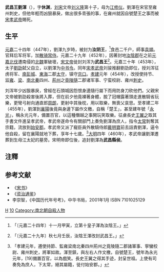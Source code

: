 '''武昌王劉渾'''（{{bd|439年||455年|8月29日|catIdx=L}}），字'''休渊'''，[[刘宋|刘宋]]文帝[[宋文帝|刘义隆]]第十子，母为[[江修仪|江修仪]]。劉渾在宋官至雍州刺史，但他年輕而凶狠暴戾，做出很多乖張的事，在雍州就因自號楚王之事而被[[宋孝武帝|宋孝武帝]]賜死。

== 生平 ==
[[元嘉_(劉宋)|元嘉]]二十四年（447年），劉渾九岁時，被封为'''汝阴王'''，<ref>{{cite wikisource|title=宋書本紀第五文帝|last=沈約|wslink=zh:宋書/卷5}}「〔元嘉二十四年〕十一月甲寅，立第十皇子渾為汝陰王。」</ref>食邑二千户，師事[[袁顗|袁顗]]。官拜后军将军，加[[散骑常侍|散骑常侍]]。元嘉二十九年（452年），因著封地[[汝陰郡_(僑郡)|汝陰郡]]在之前[[元嘉北伐|元嘉北伐]]遭南侵的[[北魏|北魏]]軍破壞，[[宋文帝|宋文帝]]徙封刘浑为'''武昌王'''<ref>{{cite wikisource|title=宋書本紀第五文帝|last=沈約|wslink=zh:宋書/卷5}}「〔元嘉二十九年〕秋七月壬辰，汝陰王渾改封武昌王。」</ref>。元嘉三十年（453年），太子[[刘劭_(刘宋)|劉劭]]弑父自立，以劉渾为[[中书令|中书令]]。同年[[宋孝武帝|宋孝武帝]]刘骏推翻劉劭即位，授刘浑征虏将军、[[南彭城郡|南彭城]]、[[南東海郡|東海]]二郡[[太守|太守]]，镇守[[京口|京口]]。[[孝建|孝建]]元年（454年），改授使持节、监[[雍州_(东晋)|雍]]、[[梁州_(古代)|梁]]、[[南秦州|南]][[北秦州|北秦]]四州、[[荆州_(古代)|荊州]]之[[竟陵郡|竟陵]][[隋郡|隨]]二郡诸军事、宁蛮校尉、雍州[[刺史|刺史]]。

刘浑年少凶狠暴戾，曾經在石頭城因怨恨身邊隨行屬下而用防身刀砍他們。父親宋文帝被劉劭殺害後將入葬，但在前夕他竟裸著身體，脫了冠帽露著頭走進散騎省玩樂，更彎弓射向通直郎[[周朗_(劉宋)|周朗]]，更射中其後枕，用以取樂，無喪父哀思。至孝建二年（455年），劉渾到[[襄阳郡|襄陽]]後竟與身邊下屬作文檄，自稱「楚王」，甚至建年號「[[永光_(劉渾)|永光]]」，稱永光元年，備置百官，以這種僭越之事開玩笑取樂。征虜長史[[王翼之|王翼之]]取其手書文件進呈孝武帝，孝武帝遂命令有關部門上奏免劉渾為庶人，指令[[太常|太常]]剝奪其宗籍，流放到[[始安郡|始安郡]]。孝武帝又派了寵臣員外散騎侍郎[[戴明寶|戴明寶]]前去詰責劉渾，逼令他自殺，留在襄陽就地下葬，享年十七歲。<ref>{{cite wikisource|title=宋書列傳第三十九文五王|last=沈約|wslink=zh:宋書/卷79}}「孝建元年，遷使持節、監雍梁南北秦四州荊州之竟陵隨二郡諸軍事、寧蠻校尉、雍州刺史，將軍如故。渾至鎮，與左右人作文檄，自號楚王，號年為永光元年，[19]備置百官，以為戲笑。長史王翼之得其手迹，封呈世祖。上使有司奏免為庶人，下太常，絕其屬籍，徙付始安郡。」</ref>[[大明_(刘宋)|大明]]四年（460年），孝武帝讓劉渾遷葬到生母江太妃的墓旁。宋明帝即位後，追封劉渾為'''武昌縣侯'''。

==注釋==
{{Reflist}}

==参考文献==
*《[[宋书|宋书]]》
*《[[资治通鉴|资治通鉴]]》
*李崇智，《中国历代年号考》，中华书局，2001年1月 ISBN 7101025129

[[Category:刘姓|H]]
[[Category:宋文帝皇子|10]]
[[Category:南北朝自殺人物|Category:南北朝自殺人物]]
